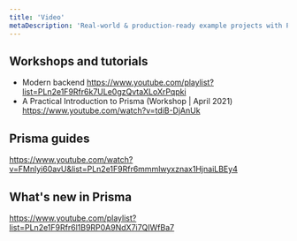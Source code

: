 ```yaml
---
title: 'Video'
metaDescription: 'Real-world & production-ready example projects with Prisma. Here are a number of open source projects that demonstrate usage of Prisma in real world applications.'
---
```


<TopBlock>

</TopBlock>

## Workshops and tutorials

* Modern backend https://www.youtube.com/playlist?list=PLn2e1F9Rfr6k7ULe0gzQvtaXLoXrPqpki
* A Practical Introduction to Prisma (Workshop | April 2021) https://www.youtube.com/watch?v=tdiB-DjAnUk

## Prisma guides

https://www.youtube.com/watch?v=FMnlyi60avU&list=PLn2e1F9Rfr6mmmlwyxznax1HjnaiLBEy4

## What's new in Prisma

https://www.youtube.com/playlist?list=PLn2e1F9Rfr6l1B9RP0A9NdX7i7QIWfBa7